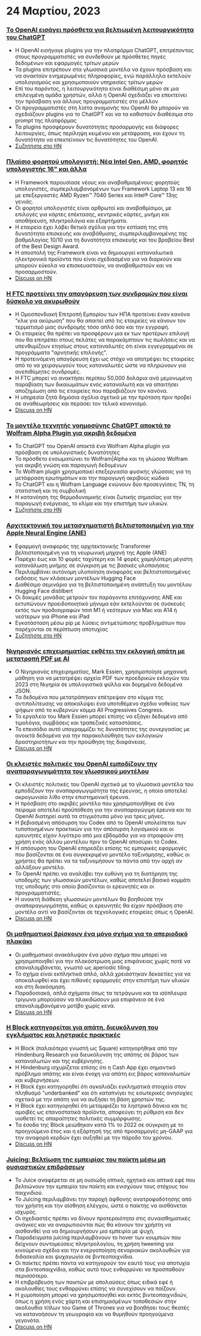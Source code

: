 

<CallToAction />

<Steps>

# 24 Μαρτίου, 2023

### [Το OpenAI εισάγει πρόσθετα για βελτιωμένη λειτουργικότητα του ChatGPT](https://openai.com/blog/chatgpt-plugins)

- Η OpenAI εισήγαγε plugins για την πλατφόρμα ChatGPT, επιτρέποντας στους προγραμματιστές να συνδεθούν με πρόσθετες πηγές δεδομένων και εφαρμογές τρίτων μερών
- Τα plugins επιτρέπουν στα γλωσσικά μοντέλα να έχουν πρόσβαση και να ανακτούν ενημερωμένες πληροφορίες, ενώ παράλληλα εκτελούν υπολογισμούς και χρησιμοποιούν υπηρεσίες τρίτων μερών
- Επί του παρόντος, η λειτουργικότητα είναι διαθέσιμη μόνο σε μια επιλεγμένη ομάδα χρηστών, αλλά η OpenAI σχεδιάζει να επεκτείνει την πρόσβαση για άλλους προγραμματιστές στο μέλλον
- Οι προγραμματιστές στη λίστα αναμονής του OpenAI θα μπορούν να σχεδιάζουν plugins για το ChatGPT και να τα καθιστούν διαθέσιμα στο prompt της πλατφόρμας
- Τα plugins προσφέρουν δυνατότητες προσαρμογής και διάφορες λειτουργίες, όπως περίληψη κειμένου και μετάφραση, και έχουν τη δυνατότητα να επεκτείνουν τις δυνατότητες του OpenAI.
- [Συζητήστε στο HN](http://news.ycombinator.com/item?id=35277677)

### [Πλαίσιο φορητού υπολογιστή: Νέα Intel Gen, AMD, φορητός υπολογιστής 16" και άλλα](https://frame.work/)

- Η Framework παρουσίασε νέους και αναβαθμισμένους φορητούς υπολογιστές, συμπεριλαμβανομένων των Framework Laptop 13 και 16 με επεξεργαστές AMD Ryzen™ 7040 Series και Intel® Core™ 13ης γενιάς.
- Οι φορητοί υπολογιστές είναι αρθρωτοί και αναβαθμίσιμοι, με επιλογές για κάρτες επέκτασης, κεντρικές κάρτες, μνήμη και αποθήκευση, πληκτρολόγια και εξαρτήματα.
- Η εταιρεία έχει λάβει θετικά σχόλια για την εστίασή της στη δυνατότητα επισκευής και αναβάθμισης, συμπεριλαμβανομένης της βαθμολογίας 10/10 για τη δυνατότητα επισκευής και του βραβείου Best of the Best Design Award.
- Η αποστολή της Framework είναι να δημιουργεί καταναλωτικά ηλεκτρονικά προϊόντα που είναι σχεδιασμένα για να διαρκούν και μπορούν εύκολα να επισκευαστούν, να αναβαθμιστούν και να προσαρμοστούν.
- [Discuss on HN](http://news.ycombinator.com/item?id=35277660)

### [Η FTC προτείνει την απαγόρευση των συνδρομών που είναι δύσκολο να ακυρωθούν](https://www.theverge.com/2023/3/23/23652373/ftc-click-to-cancel-subscription-service-dark-patterns-ban)

- Η Ομοσπονδιακή Επιτροπή Εμπορίου των ΗΠΑ προτείνει έναν κανόνα "κλικ για ακύρωση" που θα απαιτεί από τις εταιρείες να κάνουν τον τερματισμό μιας συνδρομής τόσο απλό όσο και την εγγραφή.
- Οι εταιρείες θα πρέπει να προσφέρουν μια εκ των προτέρων επιλογή που θα επιτρέπει στους πελάτες να παρακάμπτουν τις πωλήσεις και να υπενθυμίζουν ετησίως στους καταναλωτές ότι είναι εγγεγραμμένοι σε προγράμματα "αρνητικής επιλογής".
- Η προτεινόμενη απαγόρευση έχει ως στόχο να αποτρέψει τις εταιρείες από το να χειραγωγούν τους καταναλωτές ώστε να πληρώνουν για ανεπιθύμητες συνδρομές.
- Η FTC μπορεί να ανακτήσει περίπου 50.000 δολάρια ανά μεμονωμένη παραβίαση των δικαιωμάτων ενός καταναλωτή και να απαιτήσει αποζημίωση από τις εταιρείες που παραβιάζουν τον κανόνα.
- Η υπηρεσία ζητά δημόσια σχόλια σχετικά με την πρόταση πριν προβεί σε αναθεωρήσεις και περάσει τον τελικό κανονισμό.
- [Discuss on HN](http://news.ycombinator.com/item?id=35274519)

### [Το μοντέλο τεχνητής νοημοσύνης ChatGPT αποκτά το Wolfram Alpha Plugin για ακριβή δεδομένα](https://writings.stephenwolfram.com/2023/03/chatgpt-gets-its-wolfram-superpowers/)

- Το ChatGPT του OpenAI αποκτά ένα Wolfram Alpha plugin για πρόσβαση σε υπολογιστικές δυνατότητες
- Το πρόσθετο ενσωματώνει το Wolfram|Alpha και τη γλώσσα Wolfram για ακριβή γνώση και παραγωγή δεδομένων
- Το Wolfram plugin χρησιμοποιεί επεξεργασία φυσικής γλώσσας για τη μετάφραση ερωτημάτων και την παραγωγή ακριβούς κώδικα
- Το ChatGPT και η Wolfram Language ενώνουν δύο προσεγγίσεις ΤΝ, τη στατιστική και τη συμβολική
- Η κατανόηση της θερμοδυναμικής είναι ζωτικής σημασίας για την παραγωγή ενέργειας, το κλίμα και την επιστήμη των υλικών.
- [Συζητήστε στο HN](http://news.ycombinator.com/item?id=35277925)

### [Αρχιτεκτονική του μετασχηματιστή βελτιστοποιημένη για την Apple Neural Engine (ANE)](https://github.com/apple/ml-ane-transformers)

- Εφαρμογή αναφοράς της αρχιτεκτονικής Transformer βελτιστοποιημένη για τη νευρωνική μηχανή της Apple (ANE)
- Παρέχει έως και 10 φορές ταχύτερη και 14 φορές χαμηλότερη μέγιστη κατανάλωση μνήμης σε σύγκριση με τις βασικές υλοποιήσεις
- Περιλαμβάνει αυτόνομη υλοποίηση αναφοράς και βελτιστοποιημένες εκδόσεις των κλάσεων μοντέλων Hugging Face
- Διαθέσιμο σεμινάριο για τη βελτιστοποιημένη ανάπτυξη του μοντέλου Hugging Face distilbert
- Οι δοκιμές μονάδας μετρούν τον παράγοντα επιτάχυνσης ANE και εκτυπώνουν προειδοποιητικό μήνυμα εάν εκτελούνται σε συσκευές εκτός των προδιαγραφών τσιπ M1 ή νεότερων για Mac και A14 ή νεότερων για iPhone και iPad
- Εγκατάσταση μέσω pip με λύσεις αντιμετώπισης προβλημάτων που παρέχονται σε περίπτωση αποτυχίας
- [Συζητήστε στο HN](http://news.ycombinator.com/item?id=35282325)

### [Νιγηριανός επιχειρηματίας εκθέτει την εκλογική απάτη με μετατροπή PDF με AI](https://markessien.com/posts/drama_of_transcription/)

- Ο Νιγηριανός επιχειρηματίας, Mark Essien, χρησιμοποίησε μηχανική μάθηση για να μετατρέψει αρχεία PDF των προεδρικών εκλογών του 2023 στη Νιγηρία σε υπολογιστικά φύλλα και δομημένα δεδομένα JSON.
- Τα δεδομένα που μετατράπηκαν επέτρεψαν στο κόμμα της αντιπολίτευσης να αποκαλύψει ένα υποτιθέμενο σχέδιο νοθείας των ψήφων από το κυβερνών κόμμα All Progressives Congress.
- Το εργαλείο του Mark Essien μπορεί επίσης να εξάγει δεδομένα από τιμολόγια, συμβάσεις και τραπεζικές καταστάσεις.
- Το επεισόδιο αυτό υπογραμμίζει τις δυνατότητες της συνεργασίας με ανοικτά δεδομένα για την παρακολούθηση των εκλογικών δραστηριοτήτων και την προώθηση της διαφάνειας.
- [Discuss on HN](http://news.ycombinator.com/item?id=35272227)

### [Οι κλειστές πολιτικές του OpenAI εμποδίζουν την αναπαραγωγιμότητα του γλωσσικού μοντέλου](https://aisnakeoil.substack.com/p/openais-policies-hinder-reproducible)

- Οι κλειστές πολιτικές του OpenAI σχετικά με τα γλωσσικά μοντέλα του εμποδίζουν την αναπαραγωγιμότητα της έρευνας, η οποία αποτελεί ακρογωνιαίο λίθο στην επιστημονική έρευνα.
- Η πρόσβαση στο ακριβές μοντέλο που χρησιμοποιήθηκε σε ένα πείραμα αποτελεί προϋπόθεση για την αναπαραγώγιμη έρευνα και το OpenAI διατηρεί αυτά τα στιγμιότυπα μόνο για τρεις μήνες.
- Η βεβιασμένη απόσυρση του Codex από το OpenAI υπολείπεται των τυποποιημένων πρακτικών για την απόσυρση λογισμικού και οι ερευνητές είχαν λιγότερο από μια εβδομάδα για να στραφούν στη χρήση ενός άλλου μοντέλου πριν το OpenAI αποσύρει το Codex.
- Η απόσυρση του OpenAI επηρεάζει επίσης τις εμπορικές εφαρμογές που βασίζονται σε ένα συγκεκριμένο μοντέλο ταξινόμησης, καθώς οι χρήστες θα πρέπει να τα ταξινομήσουν τα πάντα από την αρχή αν αλλάξουν μοντέλο.
- Το OpenAI πρέπει να αναλάβει την ευθύνη για τη διατήρηση της υποδομής των γλωσσικών μοντέλων, καθώς αποτελεί βασικό κομμάτι της υποδομής στο οποίο βασίζονται οι ερευνητές και οι προγραμματιστές.
- Η ανοικτή διάθεση γλωσσικών μοντέλων θα βοηθούσε την αναπαραγωγιμότητα, καθώς οι ερευνητές θα είχαν πρόσβαση στο μοντέλο αντί να βασίζονται σε τεχνολογικές εταιρείες όπως η OpenAI.
- [Discuss on HN](http://news.ycombinator.com/item?id=35269304)

### [Οι μαθηματικοί βρίσκουν ένα μόνο σχήμα για το απεριοδικό πλακάκι](https://www.newscientist.com/article/2365363-mathematicians-discover-shape-that-can-tile-a-wall-and-never-repeat/)

- Οι μαθηματικοί ανακάλυψαν ένα μόνο σχήμα που μπορεί να χρησιμοποιηθεί για την πλακόστρωση μιας επιφάνειας χωρίς ποτέ να επαναλαμβάνεται, γνωστό ως aperiodic tiling.
- Το σχήμα είναι εκπληκτικά απλό, αλλά χρειάστηκαν δεκαετίες για να αποκαλυφθεί και έχει πιθανές εφαρμογές στην επιστήμη των υλικών και στη διακόσμηση.
- Παραδοσιακά, απλά σχήματα όπως τα τετράγωνα και τα ισόπλευρα τρίγωνα μπορούσαν να πλακιδώσουν μια επιφάνεια σε ένα επαναλαμβανόμενο μοτίβο χωρίς κενά.
- [Discuss on HN](http://news.ycombinator.com/item?id=35273707)

### [Η Block κατηγορείται για απάτη, διευκόλυνση του εγκλήματος και ληστρικές πρακτικές](https://hindenburgresearch.com/block/)

- Η Block (παλαιότερα γνωστή ως Square) κατηγορήθηκε από την Hindenburg Research για διευκόλυνση της απάτης σε βάρος των καταναλωτών και της κυβέρνησης.
- Η Hindenburg ισχυρίζεται επίσης ότι η Cash App έχει σημαντικό πρόβλημα απάτης και είναι ένοχη για απάτη εις βάρος καταναλωτών και κυβερνήσεων.
- Η Block έχει κατηγορηθεί ότι αγκαλιάζει εγκληματικά στοιχεία στον πληθυσμό "underbanked" και ότι καταπνίγει τις εσωτερικές ανησυχίες σχετικά με την απάτη για να αυξήσει τη βάση χρηστών της.
- Η Block έχει κατηγορηθεί ότι μεταμφιέζει τα ληστρικά δάνεια και τις αμοιβές ως επαναστατικά προϊόντα, αποφεύγει τη ρύθμιση και δεν υιοθετεί τις απαραίτητες πολιτικές συμμόρφωσης.
- Τα έσοδα της Block μειώθηκαν κατά 1% το 2022 σε σύγκριση με το προηγούμενο έτος και η εξάρτησή της από προσαρμογές μη-GAAP για την αναφορά κερδών έχει αυξηθεί με την πάροδο του χρόνου.
- [Discuss on HN](http://news.ycombinator.com/item?id=35273782)

### [Juicing: Βελτίωση της εμπειρίας του παίκτη μέσω μη ουσιαστικών επιδράσεων](https://garden.bradwoods.io/notes/design/juice)

- Το Juice αναφέρεται σε μη ουσιώδη οπτικά, ηχητικά και απτικά εφέ που βελτιώνουν την εμπειρία του παίκτη και ενισχύουν τους στόχους του παιχνιδιού.
- Το Juicing περιλαμβάνει την παροχή άφθονης ανατροφοδότησης από τον χρήστη και την αίσθηση ελέγχου, ώστε ο παίκτης να αισθάνεται ισχυρός.
- Οι σχεδιαστές πρέπει να δίνουν προτεραιότητα στις συναισθηματικές ανάγκες και να αναρωτιούνται πώς θα κάνουν τον χρήστη να αισθανθεί για να δημιουργήσουν μια εμπειρία με ψυχή.
- Παραδείγματα juicing περιλαμβάνουν το hover των κουμπιών που δείχνουν συντομεύσεις πληκτρολογίου, τη χρήση tweening για κινούμενα σχέδια και την ενεργοποίηση σεναριακών ακολουθιών για διδασκαλία και ψυχαγωγία σε βιντεοπαιχνίδια.
- Οι παίκτες πρέπει πάντα να κατηγορούν τον εαυτό τους για αποτυχία στα βιντεοπαιχνίδια, καθώς αυτό τους ενθαρρύνει να προσπαθούν περισσότερο.
- Η επιβράβευση των παικτών με απολαύσεις όπως ειδικά εφέ ή ακολουθίες τους ενθαρρύνει επίσης να συνεχίσουν να παίζουν.
- Η χυμοποίηση μπορεί να χρησιμοποιηθεί και εκτός βιντεοπαιχνιδιών, όπως η χρήση ενός χάρτη και επισημασμένων τοποθεσιών στην ακολουθία τίτλων του Game of Thrones για να βοηθήσει τους θεατές να κατανοήσουν τη γεωγραφία και να θυμηθούν προηγούμενα γεγονότα.
- [Discuss on HN](http://news.ycombinator.com/item?id=35273139)

</Steps>
